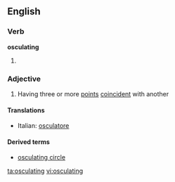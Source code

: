 ==English==

===Verb===
'''osculating'''

# {{present participle of|[[osculate]]}}

===Adjective===
{{en-adj}}

# {{maths|of a curve}} Having three or more [[point]]s [[coincident]] with another

====Translations====
{{trans-top}}
* Italian: [[osculatore]]
{{trans-mid}}
{{trans-bottom}}

====Derived terms====
* [[osculating circle]]

[[ta:osculating]]
[[vi:osculating]]